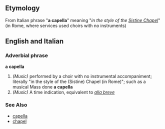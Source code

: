 ==Etymology==
From Italian phrase "'''a capella'''" meaning "''in the style of the [[Sistine Chapel]]''" (in Rome, where services used choirs with no instruments)


==English and Italian==

===Adverbial phrase===
'''a capella'''

#''(Music)'' performed by a choir with no instrumental accompaniment; literally "in the style of the (Sistine) Chapel (in Rome)"; such as a musical Mass done '''a capella'''
#''(Music)'' A time indication, equivalent to ''[[alla breve]]''

===See Also===
*[[capella]]
*[[chapel]]